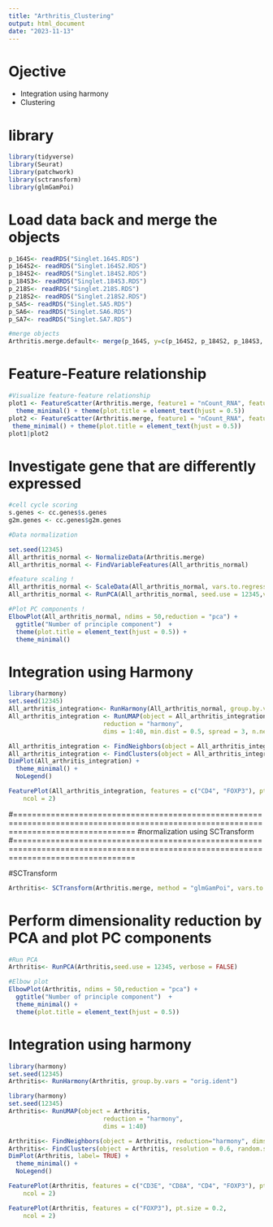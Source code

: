 ---
title: "Arthritis_Clustering"
output: html_document
date: "2023-11-13"
---

# Ojective

- Integration using harmony
- Clustering 

# library
``` {r, warning= FALSE, fig.width= 6, fig.height= 6}
library(tidyverse)
library(Seurat)
library(patchwork)
library(sctransform)
library(glmGamPoi)
```

# Load data back and merge the objects

``` {r}
p_164S<- readRDS("Singlet.164S.RDS")
p_164S2<- readRDS("Singlet.164S2.RDS")
p_184S2<- readRDS("Singlet.184S2.RDS")
p_184S3<- readRDS("Singlet.184S3.RDS")
p_218S<- readRDS("Singlet.218S.RDS")
p_218S2<- readRDS("Singlet.218S2.RDS")
p_SA5<- readRDS("Singlet.SA5.RDS")
p_SA6<- readRDS("Singlet.SA6.RDS")
p_SA7<- readRDS("Singlet.SA7.RDS")

#merge objects
Arthritis.merge.default<- merge(p_164S, y=c(p_164S2, p_184S2, p_184S3, p_218S, p_218S2, p_SA5, p_SA6, p_SA7))
``` 
# Feature-Feature relationship
``` {r, fig.width= 10, fig.height= 5}
#Visualize feature-feature relationship 
plot1 <- FeatureScatter(Arthritis.merge, feature1 = "nCount_RNA", feature2 = "percent.mt", group.by = "orig.ident") + 
  theme_minimal() + theme(plot.title = element_text(hjust = 0.5)) 
plot2 <- FeatureScatter(Arthritis.merge, feature1 = "nCount_RNA", feature2 = "nFeature_RNA", group.by = "orig.ident") +
 theme_minimal() + theme(plot.title = element_text(hjust = 0.5))
plot1|plot2 
```

# Investigate gene that are differently expressed
``` {r, fig.width= 7, fig.height= 4, warning= FALSE}
#cell cycle scoring 
s.genes <- cc.genes$s.genes
g2m.genes <- cc.genes$g2m.genes

#Data normalization 

set.seed(12345)
All_arthritis_normal <- NormalizeData(Arthritis.merge) 
All_arthritis_normal <- FindVariableFeatures(All_arthritis_normal) 

#feature scaling !
All_arthritis_normal <- ScaleData(All_arthritis_normal, vars.to.regress = "percent.mt") 
All_arthritis_normal <- RunPCA(All_arthritis_normal, seed.use = 12345,verbose = FALSE)

#Plot PC components ! 
ElbowPlot(All_arthritis_normal, ndims = 50,reduction = "pca") +
  ggtitle("Number of principle component")  + 
  theme(plot.title = element_text(hjust = 0.5)) +
  theme_minimal()
```

# Integration using Harmony
``` {r, fig.width= 5, fig.height= 4}
library(harmony)
set.seed(12345)
All_arthritis_integration<- RunHarmony(All_arthritis_normal, group.by.vars = "orig.ident")
All_arthritis_integration <- RunUMAP(object = All_arthritis_integration,
                          reduction = "harmony",
                          dims = 1:40, min.dist = 0.5, spread = 3, n.neighbors = 30)

All_arthritis_integration <- FindNeighbors(object = All_arthritis_integration, reduction="harmony", dims = 1:40)
All_arthritis_integration <- FindClusters(object = All_arthritis_integration, resolution = 0.6, random.seed = 12345)
DimPlot(All_arthritis_integration) +
  theme_minimal() +
  NoLegend()
``` 

``` {r}
FeaturePlot(All_arthritis_integration, features = c("CD4", "FOXP3"), pt.size = 0.2,
    ncol = 2)
``` 


#======================================================================================================================================
                              #normalization using SCTransform
#======================================================================================================================================

#SCTransform
``` {r}
Arthritis<- SCTransform(Arthritis.merge, method = "glmGamPoi", vars.to.regress = "percent.mt", verbose= FALSE)
``` 

# Perform dimensionality reduction by PCA and plot PC components
``` {r}

#Run PCA
Arthritis<- RunPCA(Arthritis,seed.use = 12345, verbose = FALSE)

#Elbow plot
ElbowPlot(Arthritis, ndims = 50,reduction = "pca") +
  ggtitle("Number of principle component")  + 
  theme_minimal() +
  theme(plot.title = element_text(hjust = 0.5))
``` 
# Integration using harmony
``` {r}
library(harmony)
set.seed(12345)
Arthritis<- RunHarmony(Arthritis, group.by.vars = "orig.ident")
```


``` {r, fig.width= 6, fig.height= 4}
library(harmony)
set.seed(12345)
Arthritis<- RunUMAP(object = Arthritis,
                          reduction = "harmony",
                          dims = 1:40)

Arthritis<- FindNeighbors(object = Arthritis, reduction="harmony", dims = 1:40)
Arthritis<- FindClusters(object = Arthritis, resolution = 0.6, random.seed = 12345)
DimPlot(Arthritis, label= TRUE) +
  theme_minimal() +
  NoLegend()
``` 

``` {r, fig.width= 9, fig.height= 5}
FeaturePlot(Arthritis, features = c("CD3E", "CD8A", "CD4", "FOXP3"), pt.size = 0.2,
    ncol = 2)
``` 

``` {r, fig.width= 9, fig.height= 4}
FeaturePlot(Arthritis, features = c("FOXP3"), pt.size = 0.2,
    ncol = 2)
``` 


